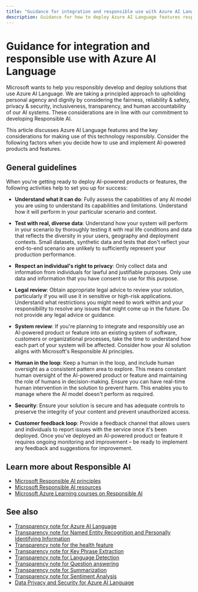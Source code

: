 ```yaml
---
title: "Guidance for integration and responsible use with Azure AI Language"
description: Guidance for how to deploy Azure AI Language features responsibly, based on the knowledge and understanding from the team that created this product.
---
```


# Guidance for integration and responsible use with Azure AI Language


<NonEnglishTranslation />

 
Microsoft wants to help you responsibly develop and deploy solutions that use Azure AI Language. We are taking a principled approach to upholding personal agency and dignity by considering the fairness, reliability & safety, privacy & security, inclusiveness, transparency, and human accountability of our AI systems. These considerations are in line with our commitment to developing Responsible AI.

This article discusses  Azure AI Language features and the key considerations for making use of this technology responsibly. Consider the following factors when you decide how to use and implement AI-powered products and features.

## General guidelines

When you're getting ready to deploy AI-powered products or features, the following activities help to set you up for success:

* **Understand what it can do**: Fully assess the capabilities of any AI model you are using to understand its capabilities and limitations. Understand how it will perform in your particular scenario and context.

* **Test with real, diverse data**: Understand how your system will perform in your scenario by thoroughly testing it with real life conditions and data that reflects the diversity in your users, geography and deployment contexts. Small datasets, synthetic data and tests that don't reflect your end-to-end scenario are unlikely to sufficiently represent your production performance.

* **Respect an individual's right to privacy**: Only collect data and information from individuals for lawful and justifiable purposes. Only use data and information that you have consent to use for this purpose.

* **Legal review**: Obtain appropriate legal advice to review your solution, particularly if you will use it in sensitive or high-risk applications. Understand what restrictions you might need to work within and your responsibility to resolve any issues that might come up in the future. Do not provide any legal advice or guidance.

* **System review**: If you're planning to integrate and responsibly use an AI-powered product or feature into an existing system of software, customers or organizational processes, take the time to understand how each part of your system will be affected. Consider how your AI solution aligns with Microsoft's Responsible AI principles.

* **Human in the loop**: Keep a human in the loop, and include human oversight as a consistent pattern area to explore. This means constant human oversight of the AI-powered product or feature and maintaining the role of humans in decision-making. Ensure you can have real-time human intervention in the solution to prevent harm. This enables you to manage where the AI model doesn't perform as required.

* **Security**: Ensure your solution is secure and has adequate controls to preserve the integrity of your content and prevent unauthorized access.

* **Customer feedback loop**: Provide a feedback channel that allows users and individuals to report issues with the service once it's been deployed. Once you've deployed an AI-powered product or feature it requires ongoing monitoring and improvement – be ready to implement any feedback and suggestions for improvement.


## Learn more about Responsible AI

* [Microsoft Responsible AI principles](https://www.microsoft.com/ai/responsible-ai)
* [Microsoft Responsible AI resources](https://www.microsoft.com/ai/responsible-ai-resources)
* [Microsoft Azure Learning courses on Responsible AI](/training/paths/responsible-ai-business-principles/)

## See also

* [Transparency note for Azure AI Language](transparency-note)
* [Transparency note for Named Entity Recognition and Personally Identifying Information](transparency-note-named-entity-recognition)
* [Transparency note for the health feature](transparency-note-health)
* [Transparency note for Key Phrase Extraction](transparency-note-key-phrase-extraction)
* [Transparency note for Language Detection](transparency-note-language-detection)
* [Transparency note for Question answering](transparency-note-question-answering)
* [Transparency note for Summarization](transparency-note-extractive-summarization)
* [Transparency note for Sentiment Analysis](transparency-note-sentiment-analysis)
* [Data Privacy and Security for  Azure AI Language](data-privacy)
